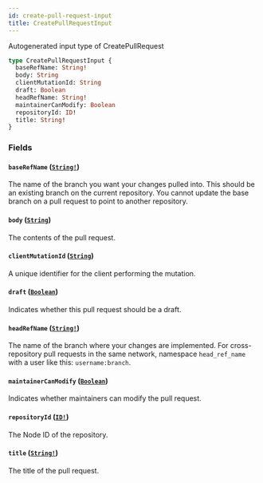 ```yaml
---
id: create-pull-request-input
title: CreatePullRequestInput
---
```


Autogenerated input type of CreatePullRequest

```graphql
type CreatePullRequestInput {
  baseRefName: String!
  body: String
  clientMutationId: String
  draft: Boolean
  headRefName: String!
  maintainerCanModify: Boolean
  repositoryId: ID!
  title: String!
}
```

### Fields

#### `baseRefName` ([`String!`](/docs/api/scalars/string))

The name of the branch you want your changes pulled into. This should be an existing branch
on the current repository. You cannot update the base branch on a pull request to point
to another repository.

#### `body` ([`String`](/docs/api/scalars/string))

The contents of the pull request.

#### `clientMutationId` ([`String`](/docs/api/scalars/string))

A unique identifier for the client performing the mutation.

#### `draft` ([`Boolean`](/docs/api/scalars/boolean))

Indicates whether this pull request should be a draft.

#### `headRefName` ([`String!`](/docs/api/scalars/string))

The name of the branch where your changes are implemented. For cross-repository pull requests
in the same network, namespace `head_ref_name` with a user like this: `username:branch`.

#### `maintainerCanModify` ([`Boolean`](/docs/api/scalars/boolean))

Indicates whether maintainers can modify the pull request.

#### `repositoryId` ([`ID!`](/docs/api/scalars/id))

The Node ID of the repository.

#### `title` ([`String!`](/docs/api/scalars/string))

The title of the pull request.
